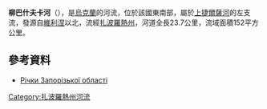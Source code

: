 '''柳巴什夫卡河'''（{{lang-uk|Луб'яшівка}}），是[[烏克蘭|烏克蘭]]的河流，位於該國東南部，屬於[[上捷爾薩河|上捷爾薩河]]的左支流，發源自[[維利涅_(諾沃米科拉伊夫卡區)|維利涅]]以北，流經[[扎波羅熱州|扎波羅熱州]]，河道全長23.7公里，流域面積152平方公里。

==參考資料==
* [https://archive.is/20121205080230/http://rybohorona.zp.ua/ljubytelske-rybalstvo/richky-zaporizkoji-oblasti Річки Запорізької області]

{{DEFAULTSORT:Любашівка (річка)}}
[[Category:扎波羅熱州河流|Category:扎波羅熱州河流]]


{{Ukraine-river-stub}}